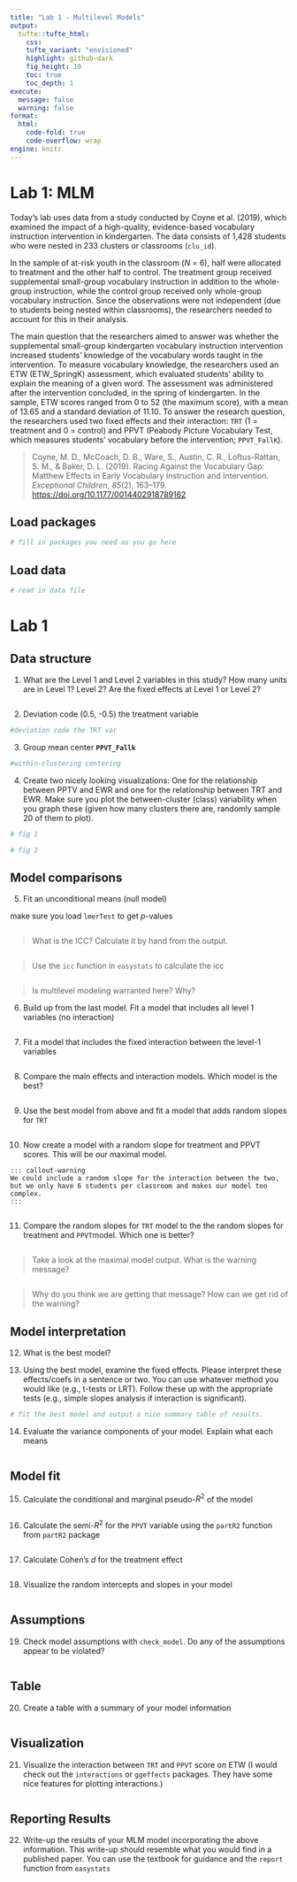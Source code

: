 ```yaml
---
title: "Lab 1 - Multilevel Models"
output: 
  tufte::tufte_html:
    css: 
    tufte_variant: "envisioned"
    highlight: github-dark
    fig_height: 10
    toc: true
    toc_depth: 1
execute: 
  message: false
  warning: false
format: 
  html:
    code-fold: true
    code-overflow: wrap
engine: knitr
---
```


# Lab 1: MLM

Today's lab uses data from a study conducted by Coyne et al. (2019), which examined the impact of a high-quality, evidence-based vocabulary instruction intervention in kindergarten. The data consists of 1,428 students who were nested in 233 clusters or classrooms (`clu_id`).

In the sample of at-risk youth in the classroom (*N* = 6), half were allocated to treatment and the other half to control. The treatment group received supplemental small-group vocabulary instruction in addition to the whole-group instruction, while the control group received only whole-group vocabulary instruction. Since the observations were not independent (due to students being nested within classrooms), the researchers needed to account for this in their analysis.

The main question that the researchers aimed to answer was whether the supplemental small-group kindergarten vocabulary instruction intervention increased students' knowledge of the vocabulary words taught in the intervention. To measure vocabulary knowledge, the researchers used an ETW (ETW_SpringK) assessment, which evaluated students' ability to explain the meaning of a given word. The assessment was administered after the intervention concluded, in the spring of kindergarten. In the sample, ETW scores ranged from 0 to 52 (the maximum score), with a mean of 13.65 and a standard deviation of 11.10. To answer the research question, the researchers used two fixed effects and their interaction: `TRT` (1 = treatment and 0 = control) and PPVT (Peabody Picture Vocabulary Test, which measures students' vocabulary before the intervention; `PPVT_FallK`).

> Coyne, M. D., McCoach, D. B., Ware, S., Austin, C. R., Loftus-Rattan, S. M., & Baker, D. L. (2019). Racing Against the Vocabulary Gap: Matthew Effects in Early Vocabulary Instruction and Intervention. *Exceptional Children*, *85*(2), 163--179. <https://doi.org/10.1177/0014402918789162>

## Load packages

```r
# fill in packages you need as you go here

```

## Load data

```r
# read in data file 

```

# Lab 1

## Data structure

1.  What are the Level 1 and Level 2 variables in this study? How many units are in Level 1? Level 2? Are the fixed effects at Level 1 or Level 2?

```r

```

2.  Deviation code (0.5, -0.5) the treatment variable

```r

#deviation code the TRT var

```

3.  Group mean center **`PPVT_Fallk`**

```r

#within-clustering centering

```

4.  Create two nicely looking visualizations: One for the relationship between PPTV and EWR and one for the relationship between TRT and EWR. Make sure you plot the between-cluster (class) variability when you graph these (given how many clusters there are, randomly sample 20 of them to plot).

```r
# fig 1
```

```r
# fig 2

```

## Model comparisons

5.  Fit an unconditional means (null model)

::: callout-tip
make sure you load `lmerTest` to get *p*-values
:::

```r

```

> What is the ICC? Calculate it by hand from the output.

```r

```

> Use the `icc` function in `easystats` to calculate the icc

```r

```

> Is multilevel modeling warranted here? Why?

6.  Build up from the last model. Fit a model that includes all level 1 variables (no interaction)

```r

```

7.  Fit a model that includes the fixed interaction between the level-1 variables

```r

```

8.  Compare the main effects and interaction models. Which model is the best?

```r

```

9.  Use the best model from above and fit a model that adds random slopes for `TRT`

```r

```

10. Now create a model with a random slope for treatment and PPVT scores. This will be our maximal model.

```         
::: callout-warning
We could include a random slope for the interaction between the two, but we only have 6 students per classroom and makes our model too complex.
:::
```

```r

```

11. Compare the random slopes for `TRT` model to the the random slopes for treatment and `PPVT`model. Which one is better?

```r

```

> Take a look at the maximal model output. What is the warning message?

```r


```

> Why do you think we are getting that message? How can we get rid of the warning?

## Model interpretation

12. What is the best model?

13. Using the best model, examine the fixed effects. Please interpret these effects/coefs in a sentence or two. You can use whatever method you would like (e.g., t-tests or LRT). Follow these up with the appropriate tests (e.g., simple slopes analysis if interaction is significant).

```r
# fit the best model and output a nice summary table of results. 

```

14. Evaluate the variance components of your model. Explain what each means

```r

```

## Model fit

15. Calculate the conditional and marginal pseudo-$R^2$ of the model

```r

```

16. Calculate the semi-$R^2$ for the `PPVT` variable using the `partR2` function from `partR2` package

```r

```

17. Calculate Cohen's $d$ for the treatment effect

```r

```

18. Visualize the random intercepts and slopes in your model

```r

```

## Assumptions

19. Check model assumptions with `check_model`. Do any of the assumptions appear to be violated?

```r

```

## Table

20. Create a table with a summary of your model information

```r
```

## Visualization

21. Visualize the interaction between `TRT` and `PPVT` score on ETW (I would check out the `interactions` or `ggeffects` packages. They have some nice features for plotting interactions.)

```r
```

## Reporting Results

22. Write-up the results of your MLM model incorporating the above information. This write-up should resemble what you would find in a published paper. You can use the textbook for guidance and the `report` function from `easystats`
